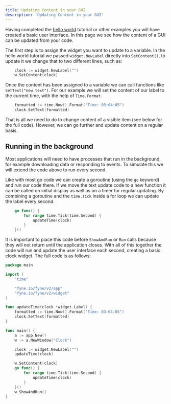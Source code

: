 ```yaml
---
title: Updating Content in your GUI
description: 'Updating Content in your GUI'
---
```


Having completed the [hello world](/started/hello) tutorial or other
examples you will have created a basic user interface. In this page
we see how the content of a GUI can be updated from your code.

The first step is to assign the widget you want to update to a
variable. In the hello world tutorial we passed `widget.NewLabel`
directly into `SetContent()`, to update it we change that to two
different lines, such as:

```go
	clock := widget.NewLabel("")
	w.SetContent(clock)
```

Once the content has been assigned to a variable we can call functions
like `SetText("new text")`. For our example we will set the
content of our label to the current time, with the help of
`Time.Format`.

```go
	formatted := time.Now().Format("Time: 03:04:05")
	clock.SetText(formatted)
```

That is all we need to do to change content of a visible item (see below for the full code).
However, we can go further and update content on a regular basis.

## Running in the background

Most applications will need to have processes that run in the background,
for example downloading data or responding to events.
To simulate this we will extend the code above to run every second.

Like with most go code we can create a goroutine (using the `go`
keyword) and run our code there. If we move the text update code to
a new function it can be called on initial display as well as
on a timer for regular updating. By combining a goroutine and the
`time.Tick` inside a for loop we can update the label every second.

```go
	go func() {
		for range time.Tick(time.Second) {
			updateTime(clock)
		}
	}()
```

It is important to place this code before `ShowAndRun` or `Run` calls
because they will not return until the application closes.
With all of this together the code will run and update the user interface
each second, creating a basic clock widget.
The full code is as follows:

```go
package main

import (
	"time"

	"fyne.io/fyne/v2/app"
	"fyne.io/fyne/v2/widget"
)

func updateTime(clock *widget.Label) {
	formatted := time.Now().Format("Time: 03:04:05")
	clock.SetText(formatted)
}

func main() {
	a := app.New()
	w := a.NewWindow("Clock")

	clock := widget.NewLabel("")
	updateTime(clock)

	w.SetContent(clock)
	go func() {
		for range time.Tick(time.Second) {
			updateTime(clock)
		}
	}()
	w.ShowAndRun()
}
```

